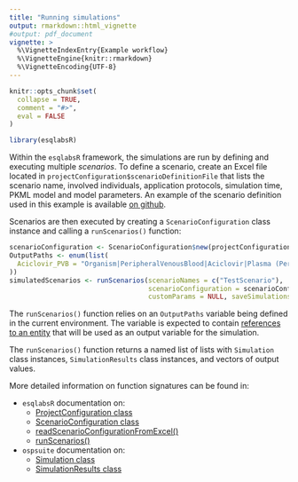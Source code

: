 ```yaml
---
title: "Running simulations"
output: rmarkdown::html_vignette
#output: pdf_document
vignette: >
  %\VignetteIndexEntry{Example workflow}
  %\VignetteEngine{knitr::rmarkdown}
  %\VignetteEncoding{UTF-8}
---
```


```r
knitr::opts_chunk$set(
  collapse = TRUE,
  comment = "#>", 
  eval = FALSE
)
```

```r
library(esqlabsR)
```

Within the `esqlabsR` framework, the simulations are run by defining and executing multiple *scenarios*. To define a scenario, create an Excel file located in `projectConfiguration$scenarioDefinitionFile` that lists the scenario name, involved individuals, application protocols, simulation time, PKML model and model parameters. An example of the scenario definition used in this example is available [on github](https://github.com/esqLABS/esqlabsR/blob/develop/tests/data/Scenarios.xlsx).

Scenarios are then executed by creating a `ScenarioConfiguration` class instance and calling a `runScenarios()` function:

```r
scenarioConfiguration <- ScenarioConfiguration$new(projectConfiguration)
OutputPaths <- enum(list(
  Aciclovir_PVB = "Organism|PeripheralVenousBlood|Aciclovir|Plasma (Peripheral Venous Blood)"
))
simulatedScenarios <- runScenarios(scenarioNames = c("TestScenario"),
                                   scenarioConfiguration = scenarioConfiguration, 
                                   customParams = NULL, saveSimulationsToPKML = FALSE)
```

The `runScenarios()` function relies on an `OutputPaths` variable being defined in the current environment. The variable is expected to contain [references to an entity](https://docs.open-systems-pharmacology.org/working-with-mobi/mobi-documentation/model-building-components) that will be used as an output variable for the simulation.

The `runScenarios()` function returns a named list of lists with `Simulation` class instances, `SimulationResults` class instances, and vectors of output values.

More detailed information on function signatures can be found in:

* `esqlabsR` documentation on:
    * [ProjectConfiguration class](https://esqlabs.github.io/esqlabsR/reference/ProjectConfiguration.html)
    * [ScenarioConfiguration class](https://esqlabs.github.io/esqlabsR/reference/ScenarioConfiguration.html)
    * [readScenarioConfigurationFromExcel()](https://esqlabs.github.io/esqlabsR/reference/readScenarioConfigurationFromExcel.html)
    * [runScenarios()](https://esqlabs.github.io/esqlabsR/reference/runScenarios.html)
    
* `ospsuite` documentation on:
    * [Simulation class](https://www.open-systems-pharmacology.org/OSPSuite-R/reference/Simulation.html)
    * [SimulationResults class](https://www.open-systems-pharmacology.org/OSPSuite-R/reference/SimulationResults.html)
